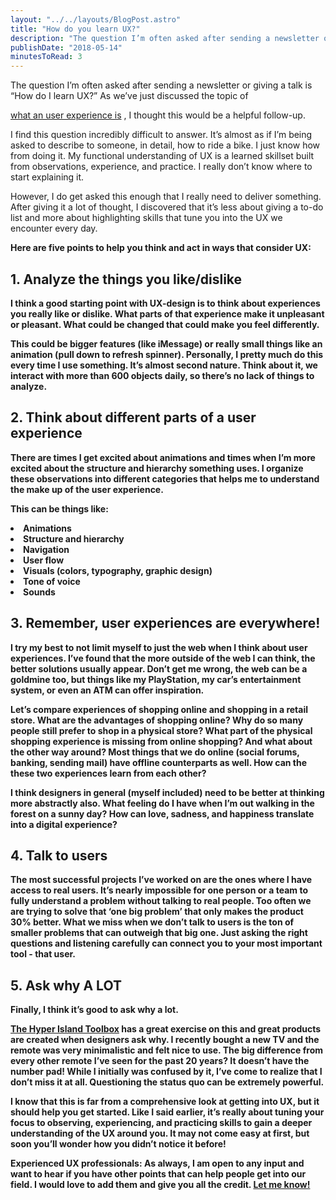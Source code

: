```yaml
---
layout: "../../layouts/BlogPost.astro"
title: "How do you learn UX?"
description: "The question I’m often asked after sending a newsletter or giving a talk is “How do I learn UX?” As we’ve just discussed the topic of what an user experience is, I thought this would be a helpful follow-up.\n\n\nI find this question incredibly difficult to answer. It’s almost as if I’m being asked to describe to someone, in detail, how to ride a bike. I just know how from doing it. My functional understanding of UX is a learned skillset built from observations, experience, and practice. I really do"
publishDate: "2018-05-14"
minutesToRead: 3
---
```


<p>The question I’m often asked after sending a newsletter or giving a talk is “How do I learn UX?” As we’ve just discussed the topic of </p>
<a href="https://www.antonsten.com/whatsux">what an user experience is</a>
 , I thought this would be a helpful follow-up.</p>
<p>I find this question incredibly difficult to answer. It’s almost as if I’m being asked to describe to someone, in detail, how to ride a bike. I just know how from doing it. My functional understanding of UX is a learned skillset built from observations, experience, and practice. I really don’t know where to start explaining it.</p>
<p>However, I do get asked this enough that I really need to deliver something. After giving it a lot of thought, I discovered that it’s less about giving a to-do list and more about highlighting skills that tune you into the UX we encounter every day.</p>
<strong>Here are five points to help you think and act in ways that consider UX: 
<h2 id="1-analyze-the-things-you-likedislike">1. Analyze the things you like/dislike</h>
</h2>
<p>I think a good starting point with UX-design is to think about experiences you really like or dislike. What parts of that experience make it unpleasant or pleasant. What could be changed that could make you feel differently.</p>
<p>This could be bigger features (like iMessage) or really small things like an animation (pull down to refresh spinner). Personally, I pretty much do this every time I use something. It’s almost second nature. Think about it, we interact with more than 600 objects daily, so there’s no lack of things to analyze.</p>
<h2 id="2-think-about-different-parts-of-a-user-experience">2. Think about different parts of a user experience</h>
</h2>
<p>There are times I get excited about animations and times when I’m more excited about the structure and hierarchy something uses. I organize these observations into different categories that helps me to understand the make up of the user experience.</p>
<p>This can be things like:</p>
<ul>
</ul>
<li>Animations</li>
<li>Structure and hierarchy</l>
</li>
<li>Navigation</l>
</li>
<li>User flow</l>
</li>
<li>Visuals (colors, typography, graphic design)</l>
</li>
<li>Tone of voice</l>
</li>
<li>Sounds </li>
<h2 id="3-remember-user-experiences-are-everywhere">3. Remember, user experiences are everywhere!</h2>
<p>I try my best to not limit myself to just the web when I think about user experiences. I’ve found that the more outside of the web I can think, the better solutions usually appear. Don’t get me wrong, the web can be a goldmine too, but things like my PlayStation, my car’s entertainment system, or even an ATM can offer inspiration.</p>
<p>Let’s compare experiences of shopping online and shopping in a retail store. What are the advantages of shopping online? Why do so many people still prefer to shop in a physical store? What part of the physical shopping experience is missing from online shopping? And what about the other way around? Most things that we do online (social forums, banking, sending mail) have offline counterparts as well. How can the these two experiences learn from each other?</p>
<p>I think designers in general (myself included) need to be better at thinking more abstractly also. What feeling do I have when I’m out walking in the forest on a sunny day? How can love, sadness, and happiness translate into a digital experience?</p>
<h2 id="4-talk-to-users">4. Talk to users</h>
</h2>
<p>The most successful projects I’ve worked on are the ones where I have access to real users. It’s nearly impossible for one person or a team to fully understand a problem without talking to real people. Too often we are trying to solve that ‘one big problem’ that only makes the product 30% better. What we miss when we don’t talk to users is the ton of smaller problems that can outweigh that big one. Just asking the right questions and listening carefully can connect you to your most important tool - that user.</p>
<h2 id="5-ask-why-a-lot">5. Ask why A LOT</h>
</h2>
<p>Finally, I think it’s good to ask why a lot. </p>
<a href="http://toolbox.hyperisland.com/the-5-whys?ref="antonsten".com">The Hyper Island Toolbox</a>
 has a great exercise on this and great products are created when designers ask why. I recently bought a new TV and the remote was very minimalistic and felt nice to use. The big difference from every other remote I’ve seen for the past 20 years? It doesn’t have the number pad! While I initially was confused by it, I’ve come to realize that I don’t miss it at all. Questioning the status quo can be extremely powerful.</p>
<p>I know that this is far from a comprehensive look at getting into UX, but it should help you get started. Like I said earlier, it’s really about tuning your focus to observing, experiencing, and practicing skills to gain a deeper understanding of the UX around you. It may not come easy at first, but soon you’ll wonder how you didn’t notice it before!</p>
<strong>Experienced UX professionals:</strong>
 As always, I am open to any input and want to hear if you have other points that can help people get into our field. I would love to add them and give you all the credit. 
<a href="https://www.twitter.com/antonsten?ref="antonsten".com">Let me know! </a>
